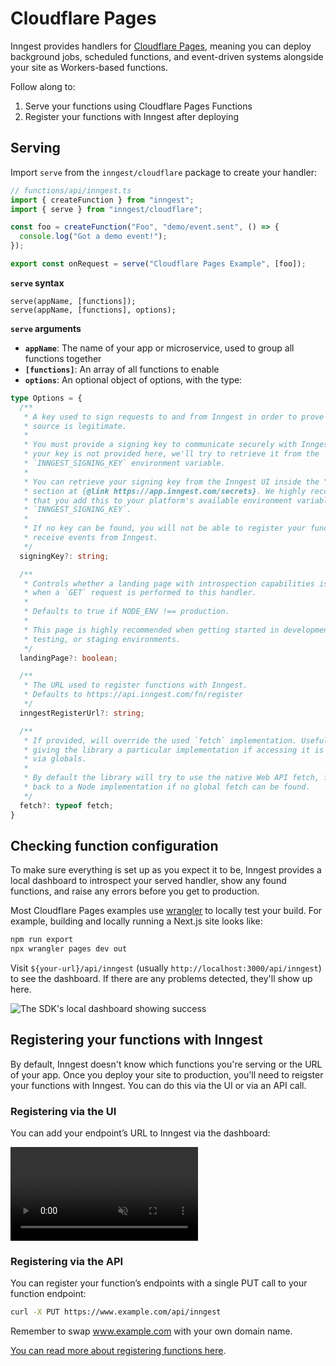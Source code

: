 # Cloudflare Pages

Inngest provides handlers for [Cloudflare Pages](https://pages.cloudflare.com/), meaning you can deploy background jobs, scheduled functions, and event-driven systems alongside your site as Workers-based functions.

Follow along to:

1. Serve your functions using Cloudflare Pages Functions
2. Register your functions with Inngest after deploying

## Serving

Import `serve` from the `inngest/cloudflare` package to create your handler:

```ts twoslash
// functions/api/inngest.ts
import { createFunction } from "inngest";
import { serve } from "inngest/cloudflare";

const foo = createFunction("Foo", "demo/event.sent", () => {
  console.log("Got a demo event!");
});

export const onRequest = serve("Cloudflare Pages Example", [foo]);
```

**`serve` syntax**

```
serve(appName, [functions]);
serve(appName, [functions], options);
```

**`serve` arguments**

- **`appName`**:  The name of your app or microservice, used to group all functions together
- **`[functions]`**: An array of all functions to enable
- **`options`**: An optional object of options, with the type:

```ts
type Options = {
  /**
   * A key used to sign requests to and from Inngest in order to prove that the
   * source is legitimate.
   *
   * You must provide a signing key to communicate securely with Inngest. If
   * your key is not provided here, we'll try to retrieve it from the
   * `INNGEST_SIGNING_KEY` environment variable.
   *
   * You can retrieve your signing key from the Inngest UI inside the "Secrets"
   * section at {@link https://app.inngest.com/secrets}. We highly recommend
   * that you add this to your platform's available environment variables as
   * `INNGEST_SIGNING_KEY`.
   *
   * If no key can be found, you will not be able to register your functions or
   * receive events from Inngest.
   */
  signingKey?: string;

  /**
   * Controls whether a landing page with introspection capabilities is shown
   * when a `GET` request is performed to this handler.
   *
   * Defaults to true if NODE_ENV !== production.
   *
   * This page is highly recommended when getting started in development,
   * testing, or staging environments.
   */
  landingPage?: boolean;

  /**
   * The URL used to register functions with Inngest.
   * Defaults to https://api.inngest.com/fn/register
   */
  inngestRegisterUrl?: string;

  /**
   * If provided, will override the used `fetch` implementation. Useful for
   * giving the library a particular implementation if accessing it is not done
   * via globals.
   *
   * By default the library will try to use the native Web API fetch, falling
   * back to a Node implementation if no global fetch can be found.
   */
  fetch?: typeof fetch;
}
```

## Checking function configuration

To make sure everything is set up as you expect it to be, Inngest provides a local dashboard to introspect your served handler, show any found functions, and raise any errors before you get to production.

Most Cloudflare Pages examples use [wrangler](https://www.npmjs.com/package/wrangler) to locally test your build. For example, building and locally running a Next.js site looks like:

```sh
npm run export
npx wrangler pages dev out
```

Visit `${your-url}/api/inngest` (usually `http://localhost:3000/api/inngest`) to see the dashboard. If there are any problems detected, they'll show up here.

![The SDK's local dashboard showing success](/assets/docs/sdk/landing.png)

## Registering your functions with Inngest

By default, Inngest doesn't know which functions you're serving or the URL of your app. Once you
deploy your site to production, you'll need to reigster your functions with Inngest.  You can do
this via the UI or via an API call.

### Registering via the UI

You can add your endpoint’s URL to Inngest via the dashboard:

<video controls autoPlay loop muted>
  <source
    src="/assets/docs/sdk-deploy.mp4"
    type="video/mp4"
  />
</video>

### Registering via the API

You can register your function’s endpoints with a single PUT call to your function endpoint:

```bash
curl -X PUT https://www.example.com/api/inngest
```

Remember to swap www.example.com with your own domain name.


[You can read more about registering functions here](/docs/deploy#registering-live-functions-with-inngest).
